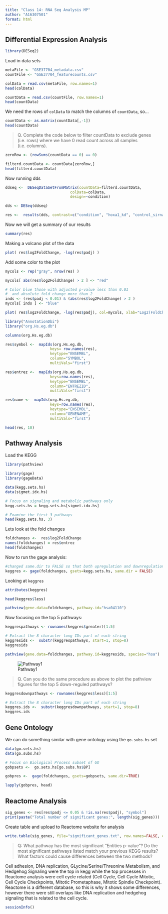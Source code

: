 ```yaml
---
title: "Class 14: RNA Seq Analysis MP"
author: "A16307501"
format: html
---
```

## Differential Expression Analysis

```r
library(DESeq2)
```

Load in data sets

```r
metaFile <- "GSE37704_metadata.csv"
countFile <- "GSE37704_featurecounts.csv"

colData = read.csv(metaFile, row.names=1)
head(colData)
```

```r
countData = read.csv(countFile, row.names=1)
head(countData)
```

We need the rows of `colData` to match the columns of `countData`, so...
```r
countData <- as.matrix(countData[,-1])
head(countData)
```

> Q. Complete the code below to filter countData to exclude genes (i.e. rows) where we have 0 read count across all samples (i.e. columns).

```r
zeroRow <- (rowSums(countData == 0) == 0)

filterd.countData <- countData[zeroRow,]
head(filterd.countData)
```

Now running dds
```r
ddseq <-  DESeqDataSetFromMatrix(countData=filterd.countData,
                             colData=colData,
                             design=~condition)

dds <- DESeq(ddseq)
```

```r
res <-  results(dds, contrast=c("condition", "hoxa1_kd", "control_sirna"))
```

Now we will get a summary of our results
```r
summary(res)
```
Making a volcano plot of the data
```r
plot( res$log2FoldChange, -log(res$padj) )
```

Add some color to the plot
```r
mycols <- rep("gray", nrow(res) )

mycols[ abs(res$log2FoldChange) > 2 ] <- "red"

# Color blue those with adjusted p-value less than 0.01
#  and absolute fold change more than 2
inds <- (res$padj < 0.01) & (abs(res$log2FoldChange) > 2 )
mycols[ inds ] <- "blue"

plot( res$log2FoldChange, -log(res$padj), col=mycols, xlab="Log2(FoldChange)", ylab="-Log(P-value)" )
```

```r
library("AnnotationDbi")
library("org.Hs.eg.db")

columns(org.Hs.eg.db)

res$symbol <-  mapIds(org.Hs.eg.db,
                    keys= row.names(res), 
                    keytype="ENSEMBL",
                    column="SYMBOL",
                    multiVals="first")

res$entrez <-  mapIds(org.Hs.eg.db,
                    keys=row.names(res),
                    keytype="ENSEMBL",
                    column="ENTREZID",
                    multiVals="first")

res$name <-  mapIds(org.Hs.eg.db,
                    keys=row.names(res),
                    keytype="ENSEMBL",
                    column="GENENAME",
                    multiVals="first")

head(res, 10)
```


## Pathway Analysis

Load the KEGG
```r
library(pathview)
```

```r
library(gage)
library(gageData)

data(kegg.sets.hs)
data(sigmet.idx.hs)

# Focus on signaling and metabolic pathways only
kegg.sets.hs = kegg.sets.hs[sigmet.idx.hs]

# Examine the first 3 pathways
head(kegg.sets.hs, 3)
```
Lets look at the fold changes
```r
foldchanges <-  res$log2FoldChange
names(foldchanges) = res$entrez
head(foldchanges)
```

Now to run the gage analysis:

```r
#changed same.dir to FALSE so that both upregulation and downregulation are tested for simultaneously
keggres <- gage(foldchanges, gsets=kegg.sets.hs, same.dir = FALSE)
```

Looking at `keggres`
```r
attributes(keggres)
```
```r
head(keggres$less)
```
```r
pathview(gene.data=foldchanges, pathway.id="hsa04110")
```

Now focusing on the top 5 pathways:

```r
keggrespathways <- rownames(keggres$greater)[1:5]

# Extract the 8 character long IDs part of each string
keggresids <-  substr(keggrespathways, start=1, stop=8)
keggresids
```
```r
pathview(gene.data=foldchanges, pathway.id=keggresids, species="hsa")
```

![Pathway1](hsa04514.pathview.png)



> Q. Can you do the same procedure as above to plot the pathview figures for the top 5 down-reguled pathways?

```r
keggresdownpathways <- rownames(keggres$less)[1:5]

# Extract the 8 character long IDs part of each string
keggres.ids <-  substr(keggresdownpathways, start=1, stop=8)
keggres.ids
```


## Gene Ontology

We can do something similar with gene ontology using the `go.subs.hs` set

```r
data(go.sets.hs)
data(go.subs.hs)

# Focus on Biological Process subset of GO
gobpsets <-  go.sets.hs[go.subs.hs$BP]

gobpres <-  gage(foldchanges, gsets=gobpsets, same.dir=TRUE)

lapply(gobpres, head)
```


## Reactome Analysis

```r
sig_genes <- res[res$padj <= 0.05 & !is.na(res$padj), "symbol"]
print(paste("Total number of significant genes:", length(sig_genes)))
```
Create table and upload to Reactome website for analysis
```r
write.table(sig_genes, file="significant_genes.txt", row.names=FALSE, col.names=FALSE, quote=FALSE)
```

>Q: What pathway has the most significant “Entities p-value”? Do the most significant pathways listed match your previous KEGG results? What factors could cause differences between the two methods?

Cell adhesion, DNA replication, GLycine/Serine/Threonine Metabolism, and Hedgehog Signaling were the top in kegg while the top processes in Reactome analysis were cell cycle related (Cell Cycle, Cell Cycle Mitotic, Cell Cycle Checkpoints, Mitotic Prometaphase, Mitotic Spindle Checkpoint). Reactome is a different database, so this is why it shows some differences, however there were still overlaps like DNA replication and hedgehog signaling that is related to the cell cycle.


```r
sessionInfo()
```





















